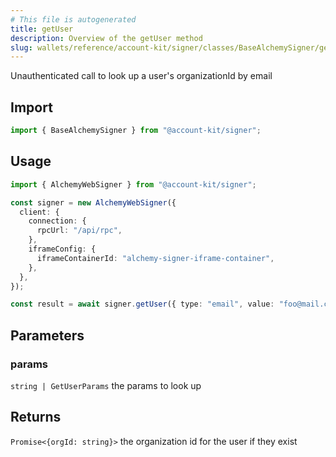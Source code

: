 ```yaml
---
# This file is autogenerated
title: getUser
description: Overview of the getUser method
slug: wallets/reference/account-kit/signer/classes/BaseAlchemySigner/getUser
---
```


Unauthenticated call to look up a user's organizationId by email

## Import

```ts
import { BaseAlchemySigner } from "@account-kit/signer";
```

## Usage

```ts
import { AlchemyWebSigner } from "@account-kit/signer";

const signer = new AlchemyWebSigner({
  client: {
    connection: {
      rpcUrl: "/api/rpc",
    },
    iframeConfig: {
      iframeContainerId: "alchemy-signer-iframe-container",
    },
  },
});

const result = await signer.getUser({ type: "email", value: "foo@mail.com" });
```

## Parameters

### params

`string | GetUserParams`
the params to look up

## Returns

`Promise<{orgId: string}>`
the organization id for the user if they exist
